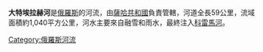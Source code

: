 {{Unreferenced|time=2021-12-21T04:04:32+00:00}}
{{noteTA
|1=zh-cn:科雷马; zh-hk:科雷馬; zh-tw:科力馬; 
}}
'''大特埃拉赫河'''是[[俄羅斯|俄羅斯]]的河流，由[[薩哈共和國|薩哈共和國]]負責管轄，河道全長59公里，流域面積約1,040平方公里，河水主要來自融雪和雨水，最終注入[[科雷馬河|科雷馬河]]。

{{Russia-geo-stub}}

[[Category:俄羅斯河流|Category:俄羅斯河流]]